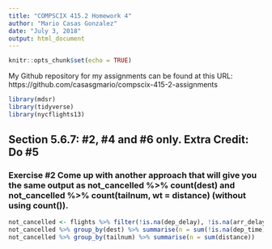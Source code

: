 ```yaml
---
title: "COMPSCIX 415.2 Homework 4"
author: "Mario Casas Gonzalez"
date: "July 3, 2018"
output: html_document
---
```


```r
knitr::opts_chunk$set(echo = TRUE)
```

My Github repository for my assignments can be found at this URL: https://github.com/casasgmario/compscix-415-2-assignments 

```r
library(mdsr)
library(tidyverse)
library(nycflights13)

```
## Section 5.6.7: #2, #4 and #6 only. Extra Credit: Do #5

### Exercise #2 Come up with another approach that will give you the same output as not_cancelled %>% count(dest) and not_cancelled %>% count(tailnum, wt = distance) (without using count()).


```r

not_cancelled <- flights %>% filter(!is.na(dep_delay), !is.na(arr_delay))
not_cancelled %>% group_by(dest) %>% summarise(n = sum(!is.na(dep_time)))
not_cancelled %>% group_by(tailnum) %>% summarise(n = sum(distance))


```




